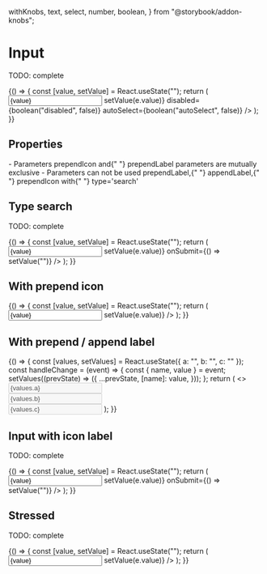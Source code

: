   withKnobs,
  text,
  select,
  number,
  boolean,
} from "@storybook/addon-knobs";



<Meta title="Atomic components/Input" component={Input} />

# Input

TODO: complete

<Preview>
  <Story name="default" parameters={{ decorators: [withKnobs, withA11y] }}>
    {() => {
      const [value, setValue] = React.useState("");
      return (
        <Input
          type={select("type", [
            "text",
            "tel",
            "number",
            "password",
            "email",
            "search",
          ])}
          appearance={select("appearance", [
            "default",
            "warning",
            "danger",
            "validation_loading",
            "validation_success",
            "validation_error",
          ])}
          helpText={text("helpText", "some helper text")}
          value={value}
          label={text("label", "Label")}
          placeholder={text("placeholder", "placeholder")}
          multiRows={boolean("multiRows", false)}
          rows={number("rows", 1)}
          focused={boolean("focused", false)}
          autoCapitalize={boolean("autoCapitalize", false)}
          autoCorrect={boolean("autoCorrect", false)}
          name="name"
          onChange={(e) => setValue(e.value)}
          disabled={boolean("disabled", false)}
          autoSelect={boolean("autoSelect", false)}
        />
      );
    }}
  </Story>
</Preview>

## Properties

<Props of={Input.type} />
<Text>
  - Parameters <Text appearance="primary">prependIcon </Text> and{" "}
  <Text appearance="primary"> prependLabel </Text> parameters are mutually
  exclusive
</Text>
<Text>
  - Parameters can not be used <Text appearance="primary">prependLabel</Text>,{" "}
  <Text appearance="primary">appendLabel</Text>,{" "}
  <Text appearance="primary">prependIcon</Text> with{" "}
  <Text appearance="primary">type=&apos;search&apos;</Text>
</Text>

## Type search

TODO: complete

<Preview withToolbar>
  <Story name="type search" parameters={{ decorators: [withKnobs, withA11y] }}>
    {() => {
      const [value, setValue] = React.useState("");
      return (
        <Input
          type="search"
          appearance={select("appearance", [
            "default",
            "warning",
            "danger",
            "validation_loading",
            "validation_success",
            "validation_error",
          ])}
          helpText={text("helpText", "some helper text")}
          placeholder="placeholder"
          name="name"
          value={value}
          onChange={(e) => setValue(e.value)}
          onSubmit={() => setValue("")}
        />
      );
    }}
  </Story>
</Preview>

## With prepend icon

<Preview withToolbar>
  <Story name="with prepend icon">
    {() => {
      const [value, setValue] = React.useState("");
      return (
        <Input
          label="Label"
          prependIcon={ArrowRightIcon}
          value={value}
          appearance={select("appearance", [
            "default",
            "warning",
            "danger",
            "validation_loading",
            "validation_success",
            "validation_error",
          ])}
          helpText={text("helpText", "some helper text")}
          placeholder="placeholder"
          name="name"
          onChange={(e) => setValue(e.value)}
        />
      );
    }}
  </Story>
</Preview>

## With prepend / append label

<Preview withToolbar>
  <Story name="with prepend / append label">
    {() => {
      const [values, setValues] = React.useState({ a: "", b: "", c: "" });
      const handleChange = (event) => {
        const { name, value } = event;
        setValues((prevState) => ({
          ...prevState,
          [name]: value,
        }));
      };
      return (
        <>
          <Input
            label="Label"
            appearance={select("appearance", [
              "default",
              "warning",
              "danger",
              "validation_loading",
              "validation_success",
              "validation_error",
            ])}
            helpText={text("helpText", "some helper text")}
            prependLabel={select("prependLabel", ["$", "R$", "U$S"], "$")}
            appendLabel={select("appendLabel", ["cm", "kg"], "cm")}
            inputMode="decimal"
            value={values.a}
            placeholder="placeholder"
            name="a"
            onChange={handleChange}
            disabled={boolean("disabled", false)}
          />
          <br />
          <Input
            label="Label"
            prependLabel={select("prependLabel2", ["$", "R$", "U$S"], "U$S")}
            appearance={select("appearance", [
              "default",
              "warning",
              "danger",
              "validation_loading",
              "validation_success",
              "validation_error",
            ])}
            helpText={text("helpText", "some helper text")}
            inputMode="decimal"
            value={values.b}
            placeholder="placeholder"
            name="b"
            onChange={handleChange}
            disabled={boolean("disabled", false)}
          />
          <br />
          <Input
            label="Label"
            appearance={select("appearance", [
              "default",
              "warning",
              "danger",
              "validation_loading",
              "validation_success",
              "validation_error",
            ])}
            helpText={text("helpText", "some helper text")}
            appendLabel={select("appendLabel2", ["cm", "kg"], "kg")}
            inputMode="decimal"
            value={values.c}
            placeholder="placeholder"
            name="c"
            onChange={handleChange}
            disabled={boolean("disabled", false)}
          />
        </>
      );
    }}
  </Story>
</Preview>

## Input with icon label

TODO: complete

<Preview withToolbar>
  <Story
    name="with icon label"
    parameters={{ decorators: [withKnobs, withA11y] }}
  >
    {() => {
      const [value, setValue] = React.useState("");
      return (
        <Input
          label="input label"
          appearance={select("appearance", [
            "default",
            "warning",
            "danger",
            "validation_loading",
            "validation_success",
            "validation_error",
          ])}
          helpText={text("helpText", "some helper text")}
          labelIcon={EyeIcon}
          placeholder="placeholder"
          name="name"
          value={value}
          onChange={(e) => setValue(e.value)}
          onSubmit={() => setValue("")}
        />
      );
    }}
  </Story>
</Preview>

## Stressed

TODO: complete

<Preview withToolbar>
  <Story name="stressed">
    {() => {
      const [value, setValue] = React.useState("");
      return (
        <Input
          label={LOREM_STRESS}
          value={value}
          name="name"
          placeholder="placeholder"
          onChange={(e) => setValue(e.value)}
        />
      );
    }}
  </Story>
</Preview>
